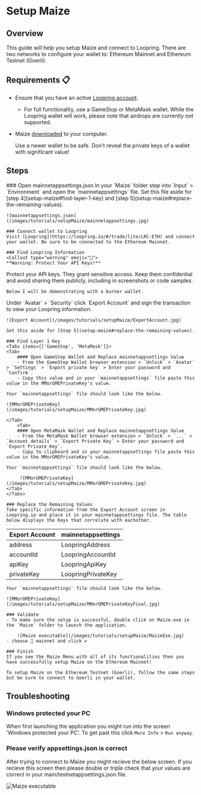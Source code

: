 
# Setup Maize

## Overview

This guide will help you setup Maize and connect to Loopring. There are two networks to configure your wallet to: Ethereum Mainnet and Ethereum Testnet (Goerli).

## Requirements 📋

- Ensure that you have an active [Loopring account](https://loopring.io/#/trade/lite/LRC-ETH). 
    - For full functionality, use a GameStop or MetaMask wallet. While the Loopring wallet will work, please note that airdrops are currently not supported.
- Maize [downloaded](download-maize) to your computer.

   <Callout type="warning">
   Use a newer wallet to be safe. Don't reveal the private keys of a wallet with significant value!
   </Callout>

## Steps

<Steps>
    ### Open mainnetappsettings.json
    In your `Maize` folder step into `Input` > `Environment` and open the `mainnetappsettings` file. Set this file aside for [step 4](setup-maize#find-layer-1-key) and [step 5](setup-maize#replace-the-remaining-values).
    
    ![mainnetappsettings.json](/images/tutorials/setupMaize/mainnetappsettings.jpg)

    ### Connect wallet to Loopring
    Visit [Loopring](https://loopring.io/#/trade/lite/LRC-ETH) and connect your wallet. Be sure to be connected to the Ethereum Mainnet.

    ### Find Loopring Information
    <Callout type="warning" emoji="📣">
    **Warning: Protect Your API Keys!**

Protect your API keys. They grant sensitive access. Keep them confidential and avoid sharing them publicly, including in screenshots or code samples.

    Below I will be demonstrating with a burner wallet.
</Callout>
    Under `Avatar` > `Security` click `Export Account` and sign the transaction to view your Loopring information.
    
    ![Export Account](/images/tutorials/setupMaize/ExportAccount.jpg)

    Set this aside for [Step 5](setup-maize#replace-the-remaining-values).

    ### Find Layer 1 Key
    <Tabs items={['GameStop', 'MetaMask']}>
    <Tab>
        #### Open GameStop Wallet and Replace mainnetappsettings Value
        - From the GameStop Wallet browser extension > `Unlock` > `Avatar` > `Settings` > `Export private key` > Enter your password and `Confirm`.
        - Copy this value and in your `mainnetappsettings` file paste this value in the MMorGMEPrivateKey's value.
    
    Your `mainnetappsettings` file should look like the below.

    ![MMorGMEPrivateKey](/images/tutorials/setupMaize/MMorGMEPrivateKey.jpg)
 
    </Tab>
        <Tab>
        #### Open MetaMask Wallet and Replace mainnetappsettings Value
        - From the MetaMask Wallet browser extension > `Unlock` > `...` > `Account details` > `Export Private Key` > Enter your password and `Export Private Key`.
        - Copy to clipboard and in your mainnetappsettings file paste this value in the MMorGMEPrivateKey's value.

    Your `mainnetappsettings` file should look like the below.
         
         ![MMorGMEPrivateKey](/images/tutorials/setupMaize/MMorGMEPrivateKey.jpg)
    </Tab>
    </Tabs>

    ### Replace the Remaining Values
    Take specific information from the Export Account screen in Loopring.io and place it in your mainnetappsettings file. The table below displays the Keys that correlate with eachother.
| Export Account | mainnetappsettings |
|----------|----------|
| address   | LoopringAddress   |
| accountId   | LoopringAccountId   |
| apiKey   | LoopringApiKey   |
| privateKey   | LoopringPrivateKey   |

    Your `mainnetappsettings` file should look like the below.
         
    ![MMorGMEPrivateKey](/images/tutorials/setupMaize/MMorGMEPrivateKeyFinal.jpg)

    ### Validate
    - To make sure the setup is successful, double click on Maize.exe in the `Maize` folder to launch the application.

        ![Maize executable](/images/tutorials/setupMaize/MaizeExe.jpg)
    - choose 💎 mainnet and click ✔️

    ### Finish
    If you see the Maize Menu with all of its functionalities then you have successfully setup Maize on the Ethereum Mainnet! 
    
    To setup Maize on the Ethereum Testnet (Goerli), follow the same steps but be sure to connect to Goerli in your wallet.  

</Steps>

## Troubleshooting
### Windows protected your PC
When first launching the application you might run into the screen 'Windows protected your PC'. To get past this click `More Info` > `Run anyway`.

### Please verify appsettings.json is correct
After trying to connect to Maize you might recieve the below screen. If you recieve this screen then please double or triple check that your values are correct in your main/testnetappsettings.json file.

![Maize executable](/images/tutorials/setupMaize/Verify.jpg)